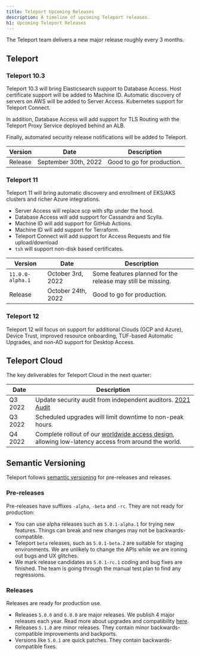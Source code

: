 ```yaml
---
title: Teleport Upcoming Releases
description: A timeline of upcoming Teleport releases.
h1: Upcoming Teleport Releases
---
```


The Teleport team delivers a new major release roughly every 3 months.

## Teleport

### Teleport 10.3

Teleport 10.3 will bring Elasticsearch support to Database Access. Host
certificate support will be added to Machine ID. Automatic discovery of servers
on AWS will be added to Server Access. Kubernetes support for Teleport Connect.

In addition, Database Access will add support for TLS Routing with the Teleport
Proxy Service deployed behind an ALB.

Finally, automated security release notifications will be added to Teleport.

| Version     | Date                 | Description                |
|-------------|----------------------|----------------------------|
| Release     | September 30th, 2022 | Good to go for production. |

### Teleport 11

Teleport 11 will bring automatic discovery and enrollment of EKS/AKS clusters and
richer Azure integrations.

- Server Access will replace scp with sftp under the hood.
- Database Access will add support for Cassandra and Scylla.
- Machine ID will add support for GitHub Actions.
- Machine ID will add support for Terraform.
- Teleport Connect will add support for Access Requests and file upload/download
- `tsh` will support non-disk based certificates.

| Version          | Date               | Description                                                 |
|------------------|--------------------|-------------------------------------------------------------|
| `11.0.0-alpha.1` | October 3rd, 2022  | Some features planned for the release may still be missing. |
| Release          | October 24th, 2022 | Good to go for production.                                  |

### Teleport 12

Teleport 12 will focus on support for additional Clouds (GCP and Azure),
Device Trust, improved resource onboarding, TUF-based Automatic Upgrades, and
non-AD support for Desktop Access.

## Teleport Cloud

The key deliverables for Teleport Cloud in the next quarter:

| Date    | Description |
|---------|-------------|
| Q3 2022 | Update security audit from independent auditors. [2021 Audit](https://goteleport.com/resources/audits/teleport-cloud-security-audit-2021/)  |
| Q3 2022 | Scheduled upgrades will limit downtime to non-peak hours.
| Q4 2022 | Complete rollout of our [worldwide access design](https://goteleport.com/blog/access-proxy-latency/), allowing low-latency access from around the world. |

## Semantic Versioning

Teleport follows [semantic versioning](https://semver.org/) for pre-releases
and releases.

### Pre-releases

Pre-releases have suffixes `-alpha`, `-beta` and `-rc`. They are not ready for
production:

- You can use alpha releases such as `5.0.1-alpha.1` for trying new features.
  Things can break and new changes may not be backwards-compatible.
- Teleport `beta` releases, such as `5.0.1-beta.2` are suitable for staging
  environments.  We are unlikely to change the APIs while we are ironing out
  bugs and UX glitches.
- We mark release candidates as `5.0.1-rc.1` coding and bug fixes are finished.
  The team is going through the manual test plan to find any regressions.

### Releases

Releases are ready for production use.

- Releases `5.0.0` and `6.0.0` are major releases. We publish 4 major releases each year.
  Read more about upgrades and compatibility [here](../management/operations/upgrading.mdx).
- Releases `5.1.0` are minor releases. They contain minor backwards-compatible improvements and backports.
- Versions like `5.0.1` are quick patches. They contain backwards-compatible fixes.
